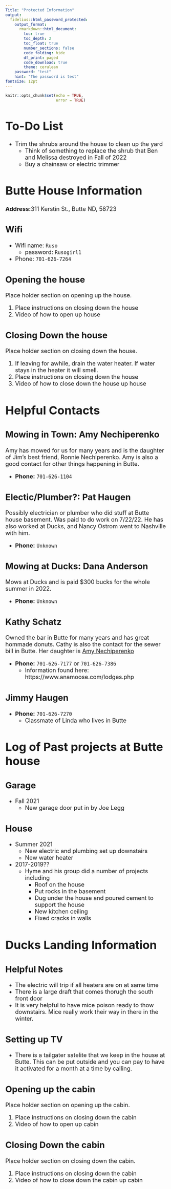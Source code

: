 ```yaml
---
Title: "Protected Information"
output:
  fidelius::html_password_protected:
    output_format:
      rmarkdown::html_document:
        toc: true
        toc_depth: 2
        toc_float: true
        number_sections: false
        code_folding: hide
        df_print: paged
        code_download: true
        theme: cerulean
    password: "test"
    hint: "The password is test"
fontsize: 12pt
---
```



```r
knitr::opts_chunk$set(echo = TRUE,
                      error = TRUE)
```
<font size = 4>

# To-Do List

* Trim the shrubs around the house to clean up the yard
  * Think of something to replace the shrub that Ben and Melissa destroyed in Fall of 2022
  * Buy a chainsaw or electric trimmer

# Butte House Information

**Address:**311 Kerstin St., Butte ND, 58723 

## Wifi 

* Wifi name: `Ruso`
  * password: `Rusogirl1` 
* Phone: `701-626-7264`


## Opening the house

Place holder section on opening up the house.

1. Place instructions on closing down the house
1. Video of how to open up house

## Closing Down the house

Place holder section on closing down the house.

1. If leaving for awhile, drain the water heater.
If water stays in the heater it will smell.
1. Place instructions on closing down the house
1. Video of how to close down the house up house

# Helpful Contacts

## Mowing in Town: Amy Nechiperenko {#amyNechiperenko}

Amy has mowed for us for many years and is the daughter of Jim's best friend, Ronnie Nechiperenko.
Amy is also a good contact for other things happening in Butte.


* **Phone:** `701-626-1104`

## Electic/Plumber?: Pat Haugen

Possibly electrician or plumber who did stuff at Butte house basement.
Was paid to do work on 7/22/22.
He has also worked at Ducks, and Nancy Ostrom went to Nashville with him.

* **Phone:** `Unknown`

## Mowing at Ducks: Dana Anderson

Mows at Ducks and is paid $300 bucks for the whole summer in 2022.

* **Phone:** `Unknown`

## Kathy Schatz

Owned the bar in Butte for many years and has great hommade donuts.
Cathy is also the contact for the sewer bill in Butte.
Her daughter is [Amy Nechiperenko](#amyNechiperenko)

* **Phone:** `701-626-7177` or `701-626-7386`
  * Information found here: https://www.anamoose.com/lodges.php
  
## Jimmy Haugen

* **Phone:** `701-626-7270`
  * Classmate of Linda who lives in Butte


# Log of Past projects at Butte house

## Garage

* Fall 2021
  * New garage door put in by Joe Legg

## House

* Summer 2021
  * New electric and plumbing set up downstairs
  * New water heater

* 2017-2019??
  * Hyme and his group did a number of projects including
    * Roof on the house
    * Put rocks in the basement
    * Dug under the house and poured cement to support the house
    * New kitchen ceiling
    * Fixed cracks in walls


# Ducks Landing Information

## Helpful Notes

* The electric will trip if all heaters are on at same time
* There is a large draft that comes thorugh the south front door
* It is very helpful to have mice poison ready to thow downstairs.
Mice really work their way in there in the winter.

## Setting up TV

* There is a tailgater satelite that we keep in the house at Butte.
This can be put outside and you can pay to have it activated for a month at a time by calling.

## Opening up the cabin

Place holder section on opening up the cabin.

1. Place instructions on closing down the cabin
1. Video of how to open up cabin

## Closing Down the cabin

Place holder section on closing down the cabin.

1. Place instructions on closing down the cabin
1. Video of how to close down the cabin up cabin

</font>